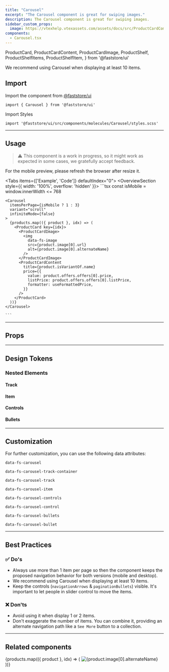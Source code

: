 ```yaml
---
title: "Carousel"
excerpt: "The Carousel component is great for swiping images."
description: The Carousel component is great for swiping images.
sidebar_custom_props:
  image: https://vtexhelp.vtexassets.com/assets/docs/src/ProductCardComponent___e6502d57cf7e5bf247f86b64577d4141.png
components:
  - Carousel.tsx
---
```


  ProductCard,
  ProductCardContent,
  ProductCardImage,
  ProductShelf,
  ProductShelfItems,
  ProductShelfItem,
} from '@faststore/ui'



We recommend using Carousel when displaying at least 10 items.

## Import

Import the component from [@faststore/ui](/../docs/faststore/components-index)

```tsx
import { Carousel } from '@faststore/ui'
```

Import Styles

```tsx
import '@faststore/ui/src/components/molecules/Carousel/styles.scss'
```

---

## Usage

>⚠️ This component is a work in progress, so it might work as expected in some cases, we gratefully accept feedback.

For the mobile preview, please refresh the browser after resize it.

<Tabs items={['Example', 'Code']} defaultIndex="0">
  <Tab>
    <OverviewSection style={{ width: '100%', overflow: 'hidden' }}><CarouselUsage /></OverviewSection>
  </Tab>
  <Tab>
    ```tsx
    const isMobile = window.innerWidth <= 768

    <Carousel
      itemsPerPage={isMobile ? 1 : 3}
      variant="scroll"
      infiniteMode={false}
    >
      {products.map(({ product }, idx) => (
        <ProductCard key={idx}>
          <ProductCardImage>
            <img
              data-fs-image
              src={product.image[0].url}
              alt={product.image[0].alternateName}
            />
          </ProductCardImage>
          <ProductCardContent
            title={product.isVariantOf.name}
            price={{
              value: product.offers.offers[0].price,
              listPrice: product.offers.offers[0].listPrice,
              formatter: useFormattedPrice,
            }}
          />
        </ProductCard>
      ))}
    </Carousel>

    ```

  </Tab>
</Tabs>

---

## Props

<ComponentPropsSection component="Carousel" />

---

## Design Tokens

### Nested Elements

#### Track

<TokenTable>
  <TokenRow
    token="--fs-carousel-padding-mobile"
    value="0 var(--fs-grid-padding)"
  />
</TokenTable>
<TokenTable>
  <TokenRow
    token="--fs-carousel-padding-desktop"
    value="0 calc((100% - var(--fs-grid-max-width))/2) var(--fs-spacing-0)"
  />
</TokenTable>

#### Item

<TokenTable>
  <TokenRow token="--fs-carousel-item-width-mobile" value="60%" />
  <TokenRow token="--fs-carousel-item-width-tablet" value="14.2rem" />
  <TokenRow token="--fs-carousel-item-width-desktop" value="14.4rem" />
  <TokenRow
    token="--fs-carousel-item-margin-right"
    value="var(--fs-spacing-3)"
  />
</TokenTable>

#### Controls

<TokenTable>
  <TokenRow token="--fs-carousel-controls-width" value="3.125rem" />
  <TokenRow
    token="--fs-carousel-controls-height"
    value="var(--fs-carousel-controls-width)"
  />
  <TokenRow
    token="--fs-carousel-controls-bkg-color"
    value="var(--fs-color-neutral-0)"
    isColor
  />
  <TokenRow
    token="--fs-carousel-controls-border-radius"
    value="var(--fs-border-radius-circle)"
  />
  <TokenRow
    token="--fs-carousel-controls-box-shadow"
    value="var(--fs-shadow-darker)"
  />
  <TokenDivider />
  <TokenRow
    token="--fs-carousel-controls-control-left"
    value="var(--fs-spacing-4)"
  />
  <TokenRow
    token="--fs-carousel-controls-control-right"
    value="var(--fs-carousel-controls-control-left)"
  />
  <TokenRow
    token="--fs-carousel-controls-control-max-left"
    value="calc(-1 * var(--fs-spacing-11))"
  />
  <TokenRow
    token="--fs-carousel-controls-control-max-left"
    value="var(--fs-carousel-controls-control-max-left)"
  />
</TokenTable>

#### Bullets

<TokenTable>
  <TokenRow
    token="--fs-carousel-bullets-padding-top"
    value="var(--fs-carousel-controls-control-left)"
  />
  <TokenRow
    token="--fs-carousel-bullets-padding-left"
    value="var(--fs-spacing-3)"
  />
  <TokenRow
    token="--fs-carousel-bullets-padding-right"
    value="var(--fs-carousel-bullets-padding-left)"
  />
  <TokenRow
    token="--fs-carousel-bullets-column-gap-mobile"
    value="var(--fs-carousel-item-margin-right)"
  />
  <TokenRow
    token="--fs-carousel-bullets-column-gap-tablet"
    value="var(--fs-spacing-3)"
  />
  <TokenDivider />
  <TokenRow token="--fs-carousel-bullet-width-mobile" value="100%" />
  <TokenRow
    token="--fs-carousel-bullet-width-desktop"
    value="var(--fs-spacing-1)"
  />
  <TokenRow
    token="--fs-carousel-bullet-height-mobile"
    value="var(--fs-carousel-item-margin-right)"
  />
  <TokenRow
    token="--fs-carousel-bullet-height-desktop"
    value="var(--fs-carousel-bullet-width-desktop)"
  />
  <TokenRow
    token="--fs-carousel-bullet-bkg-color"
    value="var(--fs-color-neutral-3)"
    isColor
  />
  <TokenRow
    token="--fs-carousel-bullet-bkg-color-selected"
    value="var(--fs-color-main-4)"
    isColor
  />
  <TokenRow
    token="--fs-carousel-bullet-border-radius"
    value="var(--fs-carousel-controls-border-radius)"
  />
</TokenTable>

---

## Customization

For further customization, you can use the following data attributes:

`data-fs-carousel`

`data-fs-carousel-track-container`

`data-fs-carousel-track`

`data-fs-carousel-item`

`data-fs-carousel-controls`

`data-fs-carousel-control`

`data-fs-carousel-bullets`

`data-fs-carousel-bullet`

---

## Best Practices

### ✅ Do's

- Always use more than 1 item per page so then the component keeps the proposed navigation behavior for both versions (mobile and desktop).
- We recommend using Carousel when displaying at least 10 items.
- Keep the controls (`navigationArrows` & `paginationBullets`) visible. It's important to let people in slider control to move the items.

### ❌ Don'ts

- Avoid using it when display 1 or 2 items.
- Don't exaggerate the number of items. You can combine it, providing an alternate navigation path like a `See More` button to a collection.

---

## Related components

<SectionList grid="row">
  <SectionItem
    title="Product Shelf"
    description=" Displays a list of products to be used as a section on the store."
    actionPath="/components/organisms/product-shelf"
  >
    <ProductShelf>
      <ProductShelfItems>
        {products.map(({ product }, idx) => (
          <ProductShelfItem>
            <ProductCard>
              <ProductCardImage>
                <img
                  data-fs-image
                  src={product.image[0].url}
                  alt={product.image[0].alternateName}
                />
              </ProductCardImage>
              <ProductCardContent
                title={product.isVariantOf.name}
                price={{
                  value: product.offers.offers[0].price,
                  listPrice: product.offers.offers[0].listPrice,
                  formatter: useFormattedPrice,
                }}
              />
            </ProductCard>
          </ProductShelfItem>
        ))}
      </ProductShelfItems>
    </ProductShelf>
  </SectionItem>
</SectionList>
